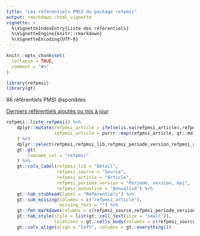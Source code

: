 ```yaml
---
title: "Les référentiels PMSI du package refpmsi"
output: rmarkdown::html_vignette
vignette: >
  %\VignetteIndexEntry{Liste des référentiels}
  %\VignetteEngine{knitr::rmarkdown}
  %\VignetteEncoding{UTF-8}
---
```


```r
knitr::opts_chunk$set(
  collapse = TRUE,
  comment = "#>"
)
```

```r
library(refpmsi)
library(gt)
```

86 référentiels PMSI disponibles  
  
[Derniers référentiels ajoutés ou mis à jour](https://denisgustin.github.io/refpmsi/articles/news.html)  


```r

refpmsi::liste_refpmsi() %>%
    dplyr::mutate(refpmsi_article = ifelse(is.na(refpmsi_article),refpmsi_article,glue::glue("[{refpmsi_article}]({refpmsi_article_lien})")),
                  refpmsi_article = purrr::map(refpmsi_article, gt::md)
    ) %>% 
    dplyr::select(refpmsi,refpmsi_lib,refpmsi_periode_version,refpmsi_annualise,refpmsi_source,refpmsi_article) %>% 
    gt::gt(
        rowname_col = "refpmsi"
    ) %>% 
    gt::cols_label(refpmsi_lib = "Détail",
                   refpmsi_source = "Source",
                   refpmsi_article = "Article",
                   refpmsi_periode_version = "Période, version, maj",
                   refpmsi_annualise = "Annualisé") %>% 
    gt::tab_stubhead(label = "Référentiels") %>% 
    gt::sub_missing(columns = c("refpmsi_article"),
                    missing_text = "") %>% 
    gt::fmt_markdown(columns = c(refpmsi_source,refpmsi_periode_version)) %>% 
    gt::tab_style(style = list(gt::cell_text(size = "small")),
                  locations = gt::cells_body(columns = c(refpmsi_source,refpmsi_article))) %>% 
    gt::cols_align(align = "left", columns = gt::everything())
```

